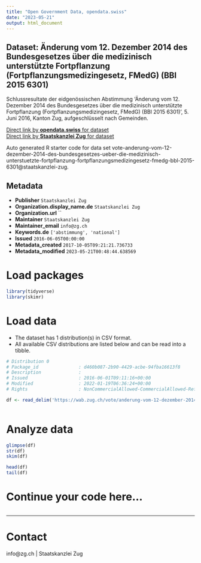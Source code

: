 ```yaml
---
title: "Open Government Data, opendata.swiss"
date: "2023-05-21"
output: html_document
---
```


## Dataset: Änderung vom 12. Dezember 2014 des Bundesgesetzes über die medizinisch unterstützte Fortpflanzung (Fortpflanzungsmedizingesetz, FMedG) (BBl 2015 6301)

Schlussresultate der eidgenössischen Abstimmung 'Änderung vom 12. Dezember 2014 des Bundesgesetzes über die medizinisch unterstützte Fortpflanzung (Fortpflanzungsmedizingesetz, FMedG) (BBl 2015 6301)', 5. Juni 2016, Kanton Zug, aufgeschlüsselt nach Gemeinden.

[Direct link by **opendata.swiss** for dataset](https://opendata.swiss/de/dataset/anderung-vom-12-dezember-2014-des-bundesgesetzes-uber-die-medizinisch-unterstutzte-fo-2015-6301)<br>
[Direct link by **Staatskanzlei Zug** for dataset](https://wab.zug.ch/vote/anderung-vom-12-dezember-2014-des-bundesgesetzes-ueber-die-medizinisch-unterstuetzte-fortpflanzung-fortpflanzungsmedizingesetz-fmedg-bbl-2015-6301/data)

Auto generated R starter code for data set vote-anderung-vom-12-dezember-2014-des-bundesgesetzes-ueber-die-medizinisch-unterstuetzte-fortpflanzung-fortpflanzungsmedizingesetz-fmedg-bbl-2015-6301@staatskanzlei-zug.

## Metadata

- **Publisher** `Staatskanzlei Zug`
- **Organization.display_name.de** `Staatskanzlei Zug`
- **Organization.url** ``
- **Maintainer** `Staatskanzlei Zug`
- **Maintainer_email** `info@zg.ch`
- **Keywords.de** `['abstimmung', 'national']`
- **Issued** `2016-06-05T00:00:00`
- **Metadata_created** `2017-10-05T09:21:21.736733`
- **Metadata_modified** `2023-05-21T00:48:44.638569`


# Load packages

```r

library(tidyverse)
library(skimr)

```

# Load data

-   The dataset has 1 distribution(s) in CSV format.
-   All available CSV distributions are listed below and can be read into a tibble.

```r

# Distribution 0
# Package_id               : d460b087-2b90-4429-acbe-94fba16613f8
# Description              : 
# Issued                   : 2016-06-01T09:11:16+00:00
# Modified                 : 2022-01-19T06:36:24+00:00
# Rights                   : NonCommercialAllowed-CommercialAllowed-ReferenceRequired

df <- read_delim('https://wab.zug.ch/vote/anderung-vom-12-dezember-2014-des-bundesgesetzes-ueber-die-medizinisch-unterstuetzte-fortpflanzung-fortpflanzungsmedizingesetz-fmedg-bbl-2015-6301/data-csv')



```

# Analyze data

```r

glimpse(df)
str(df)
skim(df)

head(df)
tail(df)

```

# Continue your code here...

```r

```

------------------------------------------------------------------------

# Contact

info@zg.ch | Staatskanzlei Zug
